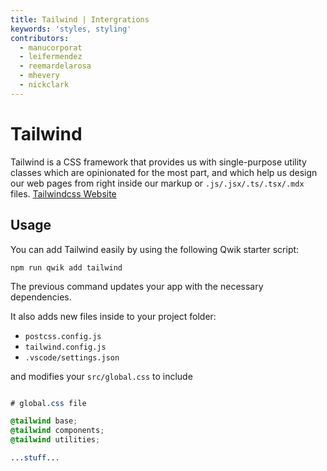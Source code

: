 ```yaml
---
title: Tailwind | Intergrations
keywords: 'styles, styling'
contributors:
  - manucorporat
  - leifermendez
  - reemardelarosa
  - mhevery
  - nickclark
---
```


# Tailwind

Tailwind is a CSS framework that provides us with single-purpose utility classes which are
opinionated for the most part, and which help us design our web pages from right inside our
markup or `.js/.jsx/.ts/.tsx/.mdx` files. [Tailwindcss Website](https://tailwindcss.com/)

## Usage

You can add Tailwind easily by using the following Qwik starter script:

```shell
npm run qwik add tailwind
```

The previous command updates your app with the necessary dependencies.

It also adds new files inside to your project folder:

- `postcss.config.js`
- `tailwind.config.js`
- `.vscode/settings.json`

and modifies your `src/global.css` to include

```css title="src/global.css"

# global.css file

@tailwind base;
@tailwind components;
@tailwind utilities;

...stuff...

```
